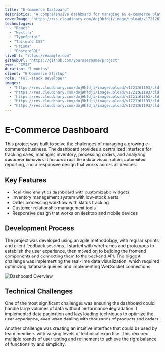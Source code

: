 ```yaml
---
title: "E-Commerce Dashboard"
description: "A comprehensive dashboard for managing an e-commerce platform, featuring real-time analytics, inventory management, and order processing capabilities."
coverImage: "https://res.cloudinary.com/doj9hfdji/image/upload/v1721261193/cld-sample-3.jpg"
technologies: 
  - "React"
  - "Next.js"
  - "TypeScript"
  - "Tailwind CSS"
  - "Prisma"
  - "PostgreSQL"
liveUrl: "https://example.com"
githubUrl: "https://github.com/yourusername/project"
year: "2023"
duration: "3 months"
client: "E-Commerce Startup"
role: "Full-stack Developer"
images: 
  - "https://res.cloudinary.com/doj9hfdji/image/upload/v1721261193/cld-sample.jpg"
  - "https://res.cloudinary.com/doj9hfdji/image/upload/v1721261193/cld-sample-2.jpg"
  - "https://res.cloudinary.com/doj9hfdji/image/upload/v1721261193/cld-sample-3.jpg"
  - "https://res.cloudinary.com/doj9hfdji/image/upload/v1721261193/cld-sample-4.jpg"
  - "https://res.cloudinary.com/doj9hfdji/image/upload/v1721261193/cld-sample-5.jpg"
---
```


# E-Commerce Dashboard

This project was built to solve the challenges of managing a growing e-commerce business. The dashboard provides a centralized interface for tracking sales, managing inventory, processing orders, and analyzing customer behavior. It features real-time data visualization, automated reporting, and a responsive design that works across all devices.

## Key Features

- Real-time analytics dashboard with customizable widgets
- Inventory management system with low-stock alerts
- Order processing workflow with status tracking
- Customer relationship management tools
- Responsive design that works on desktop and mobile devices

## Development Process

The project was developed using an agile methodology, with regular sprints and client feedback sessions. 
I started with wireframes and prototypes to establish the user experience, then moved on to building the 
frontend components and connecting them to the backend API. The biggest challenge was implementing the 
real-time data visualization, which required optimizing database queries and implementing WebSocket connections.

![Dashboard Overview](https://res.cloudinary.com/doj9hfdji/image/upload/v1721261193/cld-sample-5.jpg)

## Technical Challenges

One of the most significant challenges was ensuring the dashboard could handle large volumes of data without performance degradation. I implemented data pagination and lazy loading techniques to optimize the user experience, even when dealing with thousands of products and orders.

Another challenge was creating an intuitive interface that could be used by team members with varying levels of technical expertise. This required multiple rounds of user testing and refinement to achieve the right balance of functionality and simplicity.

